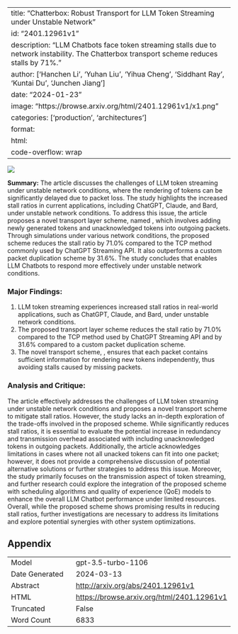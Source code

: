 
---
title: "Chatterbox: Robust Transport for LLM Token Streaming under Unstable Network"
id: "2401.12961v1"
description: "LLM Chatbots face token streaming stalls due to network instability. The Chatterbox transport scheme reduces stalls by 71%."
author: ['Hanchen Li', 'Yuhan Liu', 'Yihua Cheng', 'Siddhant Ray', 'Kuntai Du', 'Junchen Jiang']
date: "2024-01-23"
image: "https://browse.arxiv.org/html/2401.12961v1/x1.png"
categories: ['production', 'architectures']
format:
  html:
    code-overflow: wrap
---

![](https://browse.arxiv.org/html/2401.12961v1/x1.png)

**Summary:**
The article discusses the challenges of LLM token streaming under unstable network conditions, where the rendering of tokens can be significantly delayed due to packet loss. The study highlights the increased stall ratios in current applications, including ChatGPT, Claude, and Bard, under unstable network conditions. To address this issue, the article proposes a novel transport layer scheme, named \name, which involves adding newly generated tokens and unacknowledged tokens into outgoing packets. Through simulations under various network conditions, the proposed scheme reduces the stall ratio by 71.0% compared to the TCP method commonly used by ChatGPT Streaming API. It also outperforms a custom packet duplication scheme by 31.6%. The study concludes that \name enables LLM Chatbots to respond more effectively under unstable network conditions.

### Major Findings:
1. LLM token streaming experiences increased stall ratios in real-world applications, such as ChatGPT, Claude, and Bard, under unstable network conditions.
2. The proposed \name transport layer scheme reduces the stall ratio by 71.0% compared to the TCP method used by ChatGPT Streaming API and by 31.6% compared to a custom packet duplication scheme.
3. The novel transport scheme, \name, ensures that each packet contains sufficient information for rendering new tokens independently, thus avoiding stalls caused by missing packets.

### Analysis and Critique:
The article effectively addresses the challenges of LLM token streaming under unstable network conditions and proposes a novel \name transport scheme to mitigate stall ratios. However, the study lacks an in-depth exploration of the trade-offs involved in the proposed scheme. While \name significantly reduces stall ratios, it is essential to evaluate the potential increase in redundancy and transmission overhead associated with including unacknowledged tokens in outgoing packets. Additionally, the article acknowledges limitations in cases where not all unacked tokens can fit into one packet; however, it does not provide a comprehensive discussion of potential alternative solutions or further strategies to address this issue. Moreover, the study primarily focuses on the transmission aspect of token streaming, and further research could explore the integration of the proposed scheme with scheduling algorithms and quality of experience (QoE) models to enhance the overall LLM Chatbot performance under limited resources. Overall, while the proposed \name scheme shows promising results in reducing stall ratios, further investigations are necessary to address its limitations and explore potential synergies with other system optimizations.

## Appendix

|          |          |
|----------|----------|
| Model     | gpt-3.5-turbo-1106       |
| Date Generated     | 2024-03-13       |
| Abstract | [http://arxiv.org/abs/2401.12961v1](http://arxiv.org/abs/2401.12961v1)        |
| HTML     | [https://browse.arxiv.org/html/2401.12961v1](https://browse.arxiv.org/html/2401.12961v1)       |
| Truncated       | False       |
| Word Count       | 6833       |